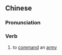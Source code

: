 {{also|挥军}}
==Chinese==
{{zh-forms|s=挥军}}

===Pronunciation===
{{zh-pron
|m=huījūn
|c=fai1 gwan1
|mn=hui-kun
|cat=v
}}

===Verb===
{{zh-verb}}

# {{lb|zh|literary}} to [[command]] an [[army]]